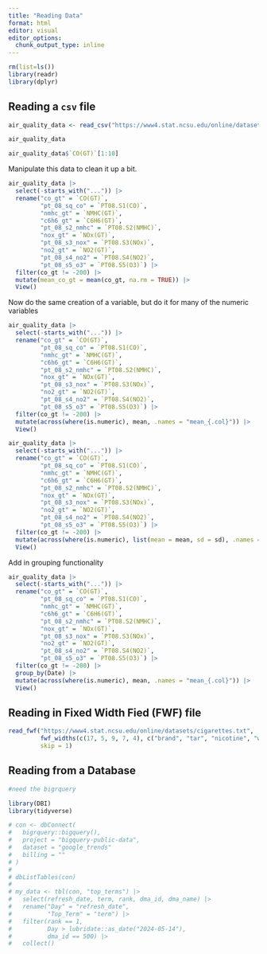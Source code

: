 ```yaml
---
title: "Reading Data"
format: html
editor: visual
editor_options: 
  chunk_output_type: inline
---
```


```r
rm(list=ls())
library(readr)
library(dplyr)
```

## Reading a `csv` file

```r
air_quality_data <- read_csv("https://www4.stat.ncsu.edu/online/datasets/AirQuality.csv")

air_quality_data

air_quality_data$`CO(GT)`[1:10]
```

Manipulate this data to clean it up a bit.

```r
air_quality_data |>
  select(-starts_with("...")) |>
  rename("co_gt" = `CO(GT)`,
         "pt_08_sq_co" = `PT08.S1(CO)`,
         "nmhc_gt" = `NMHC(GT)`,
         "c6h6_gt" = `C6H6(GT)`,
         "pt_08_s2_nmhc" = `PT08.S2(NMHC)`,
         "nox_gt" = `NOx(GT)`,
         "pt_08_s3_nox" = `PT08.S3(NOx)`,
         "no2_gt" = `NO2(GT)`,
         "pt_08_s4_no2" = `PT08.S4(NO2)`,
         "pt_08_s5_o3" = `PT08.S5(O3)`) |>
  filter(co_gt != -200) |>
  mutate(mean_co_gt = mean(co_gt, na.rm = TRUE)) |>
  View()
```

Now do the same creation of a variable, but do it for many of the numeric variables

```r
air_quality_data |>
  select(-starts_with("...")) |>
  rename("co_gt" = `CO(GT)`,
         "pt_08_sq_co" = `PT08.S1(CO)`,
         "nmhc_gt" = `NMHC(GT)`,
         "c6h6_gt" = `C6H6(GT)`,
         "pt_08_s2_nmhc" = `PT08.S2(NMHC)`,
         "nox_gt" = `NOx(GT)`,
         "pt_08_s3_nox" = `PT08.S3(NOx)`,
         "no2_gt" = `NO2(GT)`,      
         "pt_08_s4_no2" = `PT08.S4(NO2)`,
         "pt_08_s5_o3" = `PT08.S5(O3)`) |>
  filter(co_gt != -200) |>
  mutate(across(where(is.numeric), mean, .names = "mean_{.col}")) |>
  View()
```

```r
air_quality_data |>
  select(-starts_with("...")) |>
  rename("co_gt" = `CO(GT)`,
         "pt_08_sq_co" = `PT08.S1(CO)`,
         "nmhc_gt" = `NMHC(GT)`,
         "c6h6_gt" = `C6H6(GT)`,
         "pt_08_s2_nmhc" = `PT08.S2(NMHC)`,
         "nox_gt" = `NOx(GT)`,
         "pt_08_s3_nox" = `PT08.S3(NOx)`,
         "no2_gt" = `NO2(GT)`,      
         "pt_08_s4_no2" = `PT08.S4(NO2)`,
         "pt_08_s5_o3" = `PT08.S5(O3)`) |>
  filter(co_gt != -200) |>
  mutate(across(where(is.numeric), list(mean = mean, sd = sd), .names = "{.col}_{.fn}")) |>
  View()
```

Add in grouping functionality

```r
air_quality_data |>
  select(-starts_with("...")) |>
  rename("co_gt" = `CO(GT)`,
         "pt_08_sq_co" = `PT08.S1(CO)`,
         "nmhc_gt" = `NMHC(GT)`,
         "c6h6_gt" = `C6H6(GT)`,
         "pt_08_s2_nmhc" = `PT08.S2(NMHC)`,
         "nox_gt" = `NOx(GT)`,
         "pt_08_s3_nox" = `PT08.S3(NOx)`,
         "no2_gt" = `NO2(GT)`,      
         "pt_08_s4_no2" = `PT08.S4(NO2)`,
         "pt_08_s5_o3" = `PT08.S5(O3)`) |>
  filter(co_gt != -200) |>
  group_by(Date) |>
  mutate(across(where(is.numeric), mean, .names = "mean_{.col}")) |>
  View()
```

## Reading in Fixed Width Fied (FWF) file

```r
read_fwf("https://www4.stat.ncsu.edu/online/datasets/cigarettes.txt",
         fwf_widths(c(17, 5, 9, 7, 4), c("brand", "tar", "nicotine", "weight", "co")),
         skip = 1)
```

## Reading from a Database

```r
#need the bigrquery

library(DBI)
library(tidyverse)

# con <- dbConnect(
#   bigrquery::bigquery(),
#   project = "bigquery-public-data",
#   dataset = "google_trends"
#   billing = ""
# )
# 
# dbListTables(con)
# 
# my_data <- tbl(con, "top_terms") |>
#   select(refresh_date, term, rank, dma_id, dma_name) |>
#   rename("Day" = "refresh_date",
#          "Top_Term" = "term") |>
#   filter(rank == 1,
#          Day > lubridate::as_date("2024-05-14"),
#          dma_id == 500) |>
#   collect()
```
